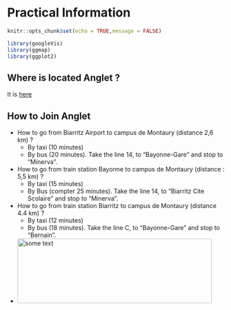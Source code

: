 # Practical Information


```r
knitr::opts_chunk$set(echo = TRUE,message = FALSE)
```

```r
library(googleVis)
library(ggmap)
library(ggplot2)
```

## Where is located Anglet ?

It is [here](http://angletr2017.com/English1/Information.html) 


## How to Join Anglet 

- How to go from Biarritz Airport  to campus de Montaury (distance 2,6 km) ?
    - By taxi (10 minutes)
    - By bus (20 minutes). Take the line 14, to "Bayonne-Gare" and stop to "Minerva". 

- How to go from train station Bayonne to campus de Montaury (distance : 5,5 km) ?
    - By taxi (15 minutes)
    - By Bus (compter 25 minutes). Take the line 14, to "Biarritz Cite Scolaire" and stop to "Minerva". 


- How to go from train station Biarritz to campus de Montaury (distance 4.4 km) ?
    - By taxi (12 minutes)
    - By bus (18  minutes). Take the line C, to "Bayonne-Gare" and stop to "Bernain". 

- <img src="http://angletr2017.com/FIG/how-to-join-conference.png" alt="some text"
width="450" height="150">





